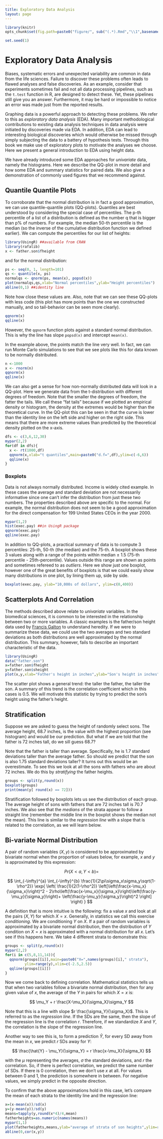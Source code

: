 ```yaml
---
title: Exploratory Data Analysis
layout: page
---
```


```r
library(knitr)
opts_chunk$set(fig.path=paste0("figure/", sub("(.*).Rmd","\\1",basename(knitr:::knit_concord$get('infile'))), "-"))
```

```r
set.seed(1)
```

# Exploratory Data Analysis

Biases, systematic errors and unexpected variability are common in
data from the life sciences. Failure to discover these problems often
leads to flawed analyses and false discoveries. As an example,
consider that experiments sometimes fail and not all data processing
pipelines, such as the `t.test` function in R, are designed to detect
these. Yet, these pipelines still give you an answer. Furthermore, it
may be hard or impossible to notice an error was made just from the
reported results. 

Graphing data is a powerful approach to detecting these problems. We
refer to this as _exploratory data analysis_ (EDA). Many important
methodological contributions to existing data analysis techniques in
data analysis were initiated by discoveries made via EDA.
In addition, EDA can lead to interesting biological discoveries which
would otherwise be missed through simply subjecting the data to a
battery of hypothesis tests.
Through this book we make use of exploratory plots to motivate the analyses we
choose. Here we present a general introduction to EDA using height
data.

We have already introduced some EDA approaches for _univariate_ data,
namely the histograms. Here we describe the QQ-plot in more detail and
how some EDA and summary statistics for paired data. We also give a
demonstration of commonly used figures that we recommend against. 

## Quantile Quantile Plots

To corroborate that the normal distribution is in fact a good
approximation, we can use quantile-quantile plots
(QQ-plots). Quantiles are best understood by considering the special
case of percentiles. The p-th percentile of a list of a distribution
is defined as the number q that is bigger than p% of numbers. For
example, the median 50-th percentile is the median (so the inverse of
the cumulative distribution function we defined earlier).
We can compute the percentiles for our list of heights:

```r
library(UsingR) ##available from CRAN
library(rafalib)
x <- father.son$fheight
```

and for the normal distribution:

```r
ps <- seq(0, 1, length=101)
qs <- quantile(x, ps)
normalqs <- qnorm(ps, mean(x), popsd(x))
plot(normalqs,qs,xlab="Normal percentiles",ylab="Height percentiles")
abline(0,1) ##identity line
```

Note how close these values are. Also, note that we can see these
QQ-plots with less code (this plot has more points than the one we
constructed manually, and so tail-behavior can be seen more clearly).

```r
qqnorm(x)
qqline(x) 
```

However, the `qqnorm` function plots against a standard normal distribution. This is why the line has slope `popsd(x)` and intercept `mean(x)`.

In the example above, the points match the line very well. In fact, we can run Monte Carlo simulations to see that we see plots like this for data known to be normally distributed.


```r
n <-1000
x <- rnorm(n)
qqnorm(x)
qqline(x)
```

We can also get a sense for how non-normally distributed data will
look in a QQ-plot. Here we generate data from the t-distribution with
different degrees of freedom. Note that the smaller the degrees of
freedom, the fatter the tails. We call these "fat tails" because if we
plotted an empirical density or histogram, the density at the extremes would be
higher than the theoretical curve. In the QQ-plot this can be seen in
that the curve is lower than the identity line on the left
side and higher on the right side. This means that there are more
extreme values than predicted by the theoretical density plotted on
the x-axis.

```r
dfs <- c(3,6,12,30)
mypar(2,2)
for(df in dfs){
  x <- rt(1000,df)
  qqnorm(x,xlab="t quantiles",main=paste0("d.f=",df),ylim=c(-6,6))
  qqline(x)
}
```

<a name="boxplots"></a>

### Boxplots

Data is not always normally distributed. Income is widely cited
example. In these cases the average and standard deviation are not
necessarily informative since one can't infer the distribution from
just these two numbers. The properties described above are specific to
the normal. For example, the normal distribution does not seem to be a
good approximation for the direct compensation for 199 United States
CEOs in the year 2000.

```r
mypar(1,2)
hist(exec.pay) ##in UsingR package
qqnorm(exec.pay)
qqline(exec.pay)
```

In addition to QQ-plots, a practical summary of data is to compute 3
percentiles: 25-th, 50-th (the median) and the 75-th. A boxplot shows
these 3 values along with a 
range of the points within median $\pm$ 1.5 (75-th percentile -
25th-percentile). Values outside this range are shown as points and
sometimes refereed to as _outliers_. Here we show just one boxplot,
however one of the great benefits of boxplots is that we could easily
show many distributions in one plot, by lining them up, side by side.

```r
boxplot(exec.pay, ylab="10,000s of dollars", ylim=c(0,400))
```

<a name="scatterplots"></a>

## Scatterplots And Correlation

The methods described above relate to _univariate_ variables. In the
biomedical sciences, it is common to be interested in the relationship
between two or more variables. A classic examples is the father/son
height data used by
[Francis Galton](https://en.wikipedia.org/wiki/Francis_Galton) to
understand heredity. If we were to summarize these data, we could use
the two averages and two standard deviations as both distributions are
well approximated by the normal distribution. This summary, however,
fails to describe an important characteristic of the data. 

```r
library(UsingR)
data("father.son")
x=father.son$fheight
y=father.son$sheight
plot(x,y,xlab="Father's height in inches",ylab="Son's height in inches",main=paste("correlation =",signif(cor(x,y),2)))
```

The scatter plot shows a general trend: the taller the father, the
taller the son. A summary of this trend is the correlation coefficient
which in this cases is 0.5. We will motivate this statistic by trying to
predict the son's height using the father's height.

## Stratification

Suppose we are asked to guess the height of randomly select sons. The
average height, 68.7 inches, is the value with the highest proportion
(see histogram) and would be our prediction. But what if we are told
that the father is 72 inches tall, do we sill guess 68.7? 

Note that the father is taller than average. Specifically, he is 1.7
standard deviations taller than the average father. So should we
predict that the son is also 1.75 standard deviations taller? It turns
out this would be an overestimate. To see this we look at all the sons
with fathers who are about 72 inches. We do this by _stratifying_ the
father heights. 

```r
groups <- split(y,round(x)) 
boxplot(groups)
print(mean(y[ round(x) == 72]))
```
Stratification followed by boxplots lets us see the distribution of
each group. The average height of sons with fathers that are 72 inches
tall is 70.7 inches. We also see that the *medians* of the strata appear
to follow a straight line (remember the middle line in the boxplot
shows the median not the mean). This line is similar to the *regression
line* with a slope that is related to the correlation, as we will learn
below. 

## Bi-variate Normal Distribution

A pair of random variables $(X,y)$ is considered to be approximated by
bivariate normal when the proportion of values below, for example, $x$
and $y$ is approximated by this expression: 

$$ 
Pr(X<a,Y<b) = 
$$

$$
\int_{-\infty}^{a} \int_{-\infty}^{b} \frac{1}{2\pi\sigma_x\sigma_y\sqrt{1-\rho^2}}
\exp{ \left(
\frac{1}{2(1-\rho^2)}
\left[\left(\frac{x-\mu_x}{\sigma_x}\right)^2 -  
2\rho\left(\frac{x-\mu_x}{\sigma_x}\right)\left(\frac{y-\mu_y}{\sigma_y}\right)+
\left(\frac{y-\mu_y}{\sigma_y}\right)^2
\right]
\right)
}
$$

A definition that is more intuitive is the following: fix a value $x$
and look at all the pairs $(X,Y)$ for which $X=x$. Generally, in
statistics we call this exercise _conditioning_. We are conditioning
$Y$ on $X$. If a pair of random variables is approximated by a
bivariate normal distribution, then the distribution of $Y$ condition
on $X=x$ is approximated with a normal distribution for all $x$. Let's
see if this happens here. We take 4 different strata to demonstrate
this: 

```r
groups <- split(y,round(x)) 
mypar(2,2)
for(i in c(5,8,11,14)){
  qqnorm(groups[[i]],main=paste0("X=",names(groups)[i]," strata"),
         ylim=range(y),xlim=c(-2.5,2.5))
  qqline(groups[[i]])
}
```


Now we come back to defining correlation. Mathematical statistics tells us that when two variables follow a bivariate normal distribution, then for any given value of $x$, the average of the $Y$ in pairs for which $X=x$ is:

$$ 
\mu_Y +  r \frac{X-\mu_X}{\sigma_X}\sigma_Y
$$

Note that this is a line with slope $r \frac{\sigma_Y}{\sigma_X}$. This is referred to as the _regression line_. If the SDs are the same, then the slope of the regression line is the correlation $r$. Therefore, if we standardize $X$ and $Y$, the correlation is the slope of the regression line.

Another way to see this is, to form a prediction $\hat{Y}$, for every SD away from the mean in $x$, we predict $r$ SDs away for $Y$: 

$$
\frac{\hat{Y} - \mu_Y}{\sigma_Y} = r \frac{x-\mu_X}{\sigma_X}
$$

with the $\mu$ representing the averages, $\sigma$ the standard deviations, and $r$ the correlation. So, if there is perfect correlation, we predict the same number of SDs. If there is 0 correlation, then we don't use $x$ at all.  For values between 0 and 1, the prediction is somewhere in between. For negative values, we simply predict in the opposite direction.


To confirm that the above approximations hold in this case, let's compare the mean of each strata to the identity line and the regression line:

```r
x=(x-mean(x))/sd(x)
y=(y-mean(y))/sd(y)
means=tapply(y,round(x*4)/4,mean)
fatherheights=as.numeric(names(means))
mypar(1,1)
plot(fatherheights,means,ylab="average of strata of son heights",ylim=range(fatherheights))
abline(0,cor(x,y))
```
